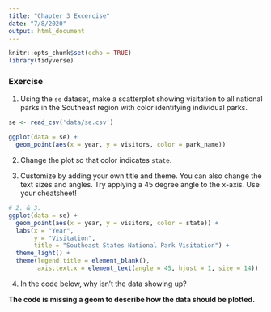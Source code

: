 ```yaml
---
title: "Chapter 3 Excercise"
date: "7/8/2020"
output: html_document
---
```


```r
knitr::opts_chunk$set(echo = TRUE)
library(tidyverse)
```

### Exercise 
1. Using the `se` dataset, make a scatterplot showing visitation to all national parks in the Southeast region with color identifying individual parks.
```r
se <- read_csv('data/se.csv')

ggplot(data = se) +
  geom_point(aes(x = year, y = visitors, color = park_name))
```

2. Change the plot so that color indicates `state`.

3. Customize by adding your own title and theme. You can also change the text sizes and angles. Try applying a 45 degree angle to the x-axis. Use your cheatsheet!
```r
# 2. & 3.
ggplot(data = se) +
  geom_point(aes(x = year, y = visitors, color = state)) +
  labs(x = "Year",
       y = "Visitation",
       title = "Southeast States National Park Visitation") +
  theme_light() +
  theme(legend.title = element_blank(),
        axis.text.x = element_text(angle = 45, hjust = 1, size = 14))
```

4. In the code below, why isn’t the data showing up?

**The code is missing a geom to describe how the data should be plotted.**